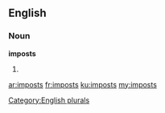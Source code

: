 ==English==

===Noun===
'''imposts'''

# {{plural of|impost}}

[[Category:English plurals]]

[[ar:imposts]]
[[fr:imposts]]
[[ku:imposts]]
[[my:imposts]]